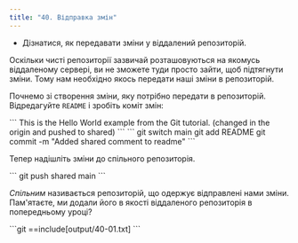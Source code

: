 ```yaml
---
title: "40. Відправка змін"
---
```


- Дізнатися, як передавати зміни у віддалений репозиторій.

Оскільки чисті репозиторії зазвичай розташовуються на якомусь віддаленому сервері, ви не зможете туди просто зайти, щоб підтягнути зміни. Тому нам необхідно якось передати наші зміни в репозиторій.

Почнемо зі створення зміни, яку потрібно передати в репозиторій. Відредагуйте `README` і зробіть коміт змін:

<File file="README">
```
This is the Hello World example from the Git tutorial.
(changed in the origin and pushed to shared)
```
</File>

<Run>
```
git switch main
git add README
git commit -m "Added shared comment to readme"
```
</Run>

Тепер надішліть зміни до спільного репозиторія.

<Run>
```
git push shared main
```
</Run>

_Спільним_ називається репозиторій, що одержує відправлені нами зміни. Пам'ятаєте, ми додали його в якості віддаленого репозиторія в попередньому уроці?

<Output>
```git
==include[output/40-01.txt]
```
</Output>
